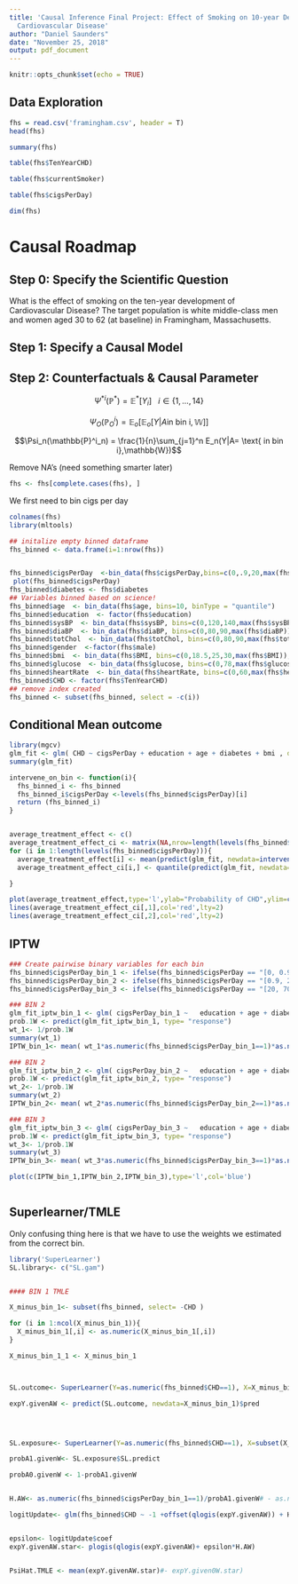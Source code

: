 ```yaml
---
title: 'Causal Inference Final Project: Effect of Smoking on 10-year Development of
  Cardiovascular Disease'
author: "Daniel Saunders"
date: "November 25, 2018"
output: pdf_document
---
```


```r
knitr::opts_chunk$set(echo = TRUE)
```

## Data Exploration

```r
fhs = read.csv('framingham.csv', header = T)
head(fhs)
```

```r
summary(fhs)
```

```r
table(fhs$TenYearCHD)
```

```r
table(fhs$currentSmoker)
```

```r
table(fhs$cigsPerDay)
```

```r
dim(fhs)
```

# Causal Roadmap

## Step 0: Specify the Scientific Question

What is the effect of smoking on the ten-year development of Cardiovascular Disease? The target population is white middle-class men and women aged 30 to 62 (at baseline) in Framingham, Massachusetts. \textbf{Note: Professor Balzer's comment on our project description Google Document suggests this might be inadequate. Can we claim that our results generalize outside of Framingham? Why?}

## Step 1: Specify a Causal Model



## Step 2: Counterfactuals & Causal Parameter

$${\Psi^*}^{i}(\mathbb{P}^*)=\mathbb{E}^*[Y_i]\ \ \ i\in \{1,...,14\}$$

$$\Psi_O(\mathbb{P}^i_O)=\mathbb{E}_o[\mathbb{E}_o[Y|A \text{in bin i},\mathbb{W}]]$$



$$\Psi_n(\mathbb{P}^i_n) = \frac{1}{n}\sum_{j=1}^n E_n(Y|A= \text{ in bin i},\mathbb{W})$$
 
Remove NA's (need something smarter later)

```r
fhs <- fhs[complete.cases(fhs), ]
```


 We first need to bin cigs per day
 
 
```r
colnames(fhs)
library(mltools)

## initalize empty binned dataframe 
fhs_binned <- data.frame(i=1:nrow(fhs))


fhs_binned$cigsPerDay  <-bin_data(fhs$cigsPerDay,bins=c(0,.9,20,max(fhs$cigsPerDay)), binType = "explicit")
 plot(fhs_binned$cigsPerDay)
fhs_binned$diabetes <- fhs$diabetes
## Variables binned based on science!
fhs_binned$age  <- bin_data(fhs$age, bins=10, binType = "quantile")
fhs_binned$education  <- factor(fhs$education)
fhs_binned$sysBP  <- bin_data(fhs$sysBP, bins=c(0,120,140,max(fhs$sysBP)), binType = "explicit")
fhs_binned$diaBP  <- bin_data(fhs$diaBP, bins=c(0,80,90,max(fhs$diaBP)), binType = "explicit")
fhs_binned$totChol  <- bin_data(fhs$totChol, bins=c(0,80,90,max(fhs$totChol)), binType = "explicit")
fhs_binned$gender  <-factor(fhs$male)
fhs_binned$bmi  <- bin_data(fhs$BMI, bins=c(0,18.5,25,30,max(fhs$BMI)), binType = "explicit")
fhs_binned$glucose  <- bin_data(fhs$glucose, bins=c(0,78,max(fhs$glucose)), binType = "explicit")
fhs_binned$heartRate  <- bin_data(fhs$heartRate, bins=c(0,60,max(fhs$heartRate)), binType = "explicit")
fhs_binned$CHD <- factor(fhs$TenYearCHD)
## remove index created 
fhs_binned <- subset(fhs_binned, select = -c(i))

```


## Conditional Mean outcome 

```r
library(mgcv)
glm_fit <- glm( CHD ~ cigsPerDay + education + age + diabetes + bmi , data = fhs_binned, family = "binomial")
summary(glm_fit)

intervene_on_bin <- function(i){
  fhs_binned_i <- fhs_binned
  fhs_binned_i$cigsPerDay <-levels(fhs_binned$cigsPerDay)[i]
  return (fhs_binned_i)
}


average_treatment_effect <- c()
average_treatment_effect_ci <- matrix(NA,nrow=length(levels(fhs_binned$cigsPerDay)),ncol=2)
for (i in 1:length(levels(fhs_binned$cigsPerDay))){
  average_treatment_effect[i] <- mean(predict(glm_fit, newdata=intervene_on_bin(i), type='response'))
  average_treatment_effect_ci[i,] <- quantile(predict(glm_fit, newdata=intervene_on_bin(i), type='response'),probs=c(.025,.975))

}

plot(average_treatment_effect,type='l',ylab="Probability of CHD",ylim=c(0,.5))
lines(average_treatment_effect_ci[,1],col='red',lty=2)
lines(average_treatment_effect_ci[,2],col='red',lty=2)
```

## IPTW
```r

### Create pairwise binary variables for each bin
fhs_binned$cigsPerDay_bin_1 <- ifelse(fhs_binned$cigsPerDay == "[0, 0.9)",1,0)
fhs_binned$cigsPerDay_bin_2 <- ifelse(fhs_binned$cigsPerDay == "[0.9, 20)",1,0)
fhs_binned$cigsPerDay_bin_3 <- ifelse(fhs_binned$cigsPerDay == "[20, 70]",1,0)

### BIN 2
glm_fit_iptw_bin_1 <- glm( cigsPerDay_bin_1 ~   education + age + diabetes + bmi , data = fhs_binned, family = "binomial")
prob.1W <- predict(glm_fit_iptw_bin_1, type= "response")
wt_1<- 1/prob.1W
summary(wt_1)
IPTW_bin_1<- mean( wt_1*as.numeric(fhs_binned$cigsPerDay_bin_1==1)*as.numeric(fhs_binned$CHD==1))

### BIN 2
glm_fit_iptw_bin_2 <- glm( cigsPerDay_bin_2 ~   education + age + diabetes + bmi , data = fhs_binned, family = "binomial")
prob.1W <- predict(glm_fit_iptw_bin_2, type= "response")
wt_2<- 1/prob.1W
summary(wt_2)
IPTW_bin_2<- mean( wt_2*as.numeric(fhs_binned$cigsPerDay_bin_2==1)*as.numeric(fhs_binned$CHD==1))

### BIN 3
glm_fit_iptw_bin_3 <- glm( cigsPerDay_bin_3 ~   education + age + diabetes + bmi , data = fhs_binned, family = "binomial")
prob.1W <- predict(glm_fit_iptw_bin_3, type= "response")
wt_3<- 1/prob.1W
summary(wt_3)
IPTW_bin_3<- mean( wt_3*as.numeric(fhs_binned$cigsPerDay_bin_3==1)*as.numeric(fhs_binned$CHD==1))

plot(c(IPTW_bin_1,IPTW_bin_2,IPTW_bin_3),type='l',col='blue')



```


## Superlearner/TMLE

Only confusing thing here is that we have to use the weights we estimated from the correct bin. 

```r

library('SuperLearner')
SL.library<- c("SL.gam")


#### BIN 1 TMLE 

X_minus_bin_1<- subset(fhs_binned, select= -CHD )

for (i in 1:ncol(X_minus_bin_1)){
  X_minus_bin_1[,i] <- as.numeric(X_minus_bin_1[,i])
}

X_minus_bin_1_1 <- X_minus_bin_1



SL.outcome<- SuperLearner(Y=as.numeric(fhs_binned$CHD==1), X=X_minus_bin_1, SL.library=SL.library, family="binomial")

expY.givenAW <- predict(SL.outcome, newdata=X_minus_bin_1)$pred




SL.exposure<- SuperLearner(Y=as.numeric(fhs_binned$CHD==1), X=subset(X_minus_bin_1, select= -c(cigsPerDay_bin_1)),SL.library=SL.library, family="binomial")

probA1.givenW<- SL.exposure$SL.predict

probA0.givenW <- 1-probA1.givenW


H.AW<- as.numeric(fhs_binned$cigsPerDay_bin_1==1)/probA1.givenW# - as.numeric(fhs_binned$cigsPerDay_bin_1==0)/probA0.givenW

logitUpdate<- glm(fhs_binned$CHD ~ -1 +offset(qlogis(expY.givenAW)) + H.AW, family='binomial')


epsilon<- logitUpdate$coef
expY.givenAW.star<- plogis(qlogis(expY.givenAW)+ epsilon*H.AW)


PsiHat.TMLE <- mean(expY.givenAW.star)#- expY.given0W.star)
```

